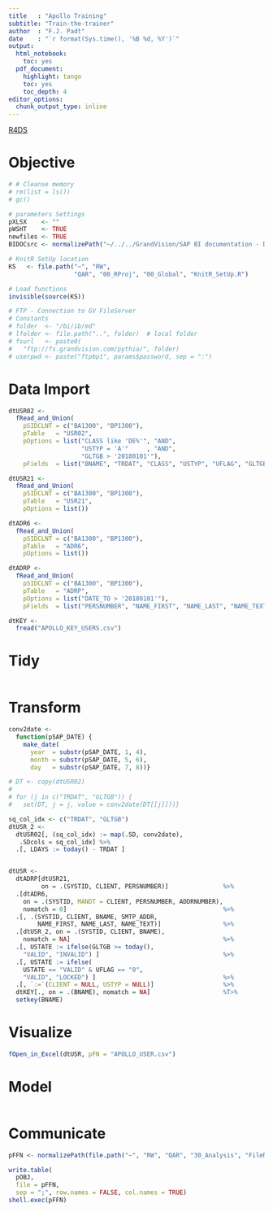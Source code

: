```yaml
---
title   : "Apollo Training"
subtitle: "Train-the-trainer"
author  : "F.J. Padt"
date    : "`r format(Sys.time(), '%B %d, %Y')`"
output:
  html_notebook:
    toc: yes
  pdf_document:
    highlight: tango
    toc: yes
    toc_depth: 4
editor_options: 
  chunk_output_type: inline
---
```


[R4DS](http://r4ds.had.co.nz/introduction.html)

# Objective


```r
# # Cleanse memory
# rm(list = ls())
# gc()

# parameters Settings
pXLSX    <- "" 
pWSHT    <- TRUE
newfiles <- TRUE
BIDOCsrc <- normalizePath("~/../../GrandVision/SAP BI documentation - Documents/bi-doc/src/")

# KnitR SetUp location
KS   <- file.path("~", "RW",
                  "QAR", "00_RProj", "00_Global", "KnitR_SetUp.R")

# Load functions
invisible(source(KS))

# FTP - Connection to GV FileServer
# Constants
# folder  <- "/bi/ib/md"          
# lfolder <- file.path("..", folder)  # local folder
# fsurl   <- paste0(
#   "ftp://fs.grandvision.com/pythia/", folder)
# userpwd <- paste("ftpbp1", params$password, sep = ":")

```

# Data Import

```r

dtUSR02 <-
  fRead_and_Union(
    pSIDCLNT = c("BA1300", "BP1300"),
    pTable   = "USR02",
    pOptions = list("CLASS like 'DE%'", "AND", 
                    "USTYP = 'A'"     , "AND",
                    "GLTGB > '20180101'"),
    pFields  = list("BNAME", "TRDAT", "CLASS", "USTYP", "UFLAG", "GLTGB"))

dtUSR21 <-
  fRead_and_Union(
    pSIDCLNT = c("BA1300", "BP1300"),
    pTable   = "USR21",
    pOptions = list())

dtADR6 <-
  fRead_and_Union(
    pSIDCLNT = c("BA1300", "BP1300"),
    pTable   = "ADR6",
    pOptions = list())

dtADRP <-
  fRead_and_Union(
    pSIDCLNT = c("BA1300", "BP1300"),
    pTable   = "ADRP",
    pOptions = list("DATE_TO > '20180101'"),
    pFields  = list("PERSNUMBER", "NAME_FIRST", "NAME_LAST", "NAME_TEXT"))

dtKEY <- 
  fread("APOLLO_KEY_USERS.csv")
```

# Tidy

```r
```


# Transform

```r

conv2date <- 
  function(pSAP_DATE) {
    make_date(
      year  = substr(pSAP_DATE, 1, 4), 
      month = substr(pSAP_DATE, 5, 6), 
      day   = substr(pSAP_DATE, 7, 8))}

# DT <- copy(dtUSR02)
# 
# for (j in c("TRDAT", "GLTGB")) {
#   set(DT, j = j, value = conv2date(DT[[j]]))}

sq_col_idx <- c("TRDAT", "GLTGB")
dtUSR_2 <- 
  dtUSR02[, (sq_col_idx) := map(.SD, conv2date),
   .SDcols = sq_col_idx] %>%
  .[, LDAYS := today() - TRDAT ]


dtUSR <- 
  dtADRP[dtUSR21, 
         on = .(SYSTID, CLIENT, PERSNUMBER)]               %>%
  .[dtADR6, 
    on = .(SYSTID, MANDT = CLIENT, PERSNUMBER, ADDRNUMBER),
    nomatch = 0]                                           %>%
  .[, .(SYSTID, CLIENT, BNAME, SMTP_ADDR, 
        NAME_FIRST, NAME_LAST, NAME_TEXT)]                 %>%
  .[dtUSR_2, on = .(SYSTID, CLIENT, BNAME), 
    nomatch = NA]                                          %>%
  .[, USTATE := ifelse(GLTGB >= today(),
    "VALID", "INVALID") ]                                  %>%
  .[, USTATE := ifelse(
    USTATE == "VALID" & UFLAG == "0",
    "VALID", "LOCKED") ]                                   %>%
  .[, `:=`(CLIENT = NULL, USTYP = NULL)]                   %>%
  dtKEY[., on = .(BNAME), nomatch = NA]                    %T>%
  setkey(BNAME)

```

# Visualize

```r
fOpen_in_Excel(dtUSR, pFN = "APOLLO_USER.csv")
```

# Model

```r

```

# Communicate

```r

pFFN <- normalizePath(file.path("~", "RW", "QAR", "30_Analysis", "FileName.csv"))

write.table(
  pOBJ,
  file = pFFN, 
  sep = ";", row.names = FALSE, col.names = TRUE)
shell.exec(pFFN)
```


